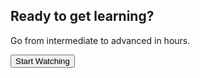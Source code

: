 <Section py="8|12|16|24" bg="muted">
  <Container>
    <Div textAlign="center" bg="background" p="10" rounded="3xl">
      <H2 fontSize="4xl|5xl" m="0">
        Ready to get learning?
      </H2>
      <P fontSize="lg|xl" mt="2">
        Go from intermediate to advanced in hours.
      </P>
      <Button as="a" href="#" variant="primary lg">
        Start Watching <Icon name="arrow-right" ml="2" />
      </Button>
    </Div>
  </Container>
</Section>
